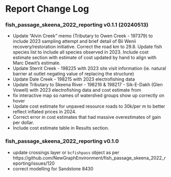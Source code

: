 # Report Change Log {-}

### fish_passage_skeena_2022_reporting v0.1.1 (20240513) {-}

- Update "Alvin Creek" memo (Tributary to Owen Creek - 197379) to include 2023 sampling attempt and brief detail of Bii Wenii recovery/restoration initiative.  Correct the road km to 29.8. Update fish species list to include all species observed in 2023. Include cost estimate section with estimate of cost updated by hand to align with Marc Dewit's estimate.
- Update Sterrit Creek - 198225 with 2023 site visit information (ie. natural barrier at outlet negating value of replacing the structure)
- Update Dale Creek - 198215 with 2023 electrofishing data
- Update Tributary to Skeena River - 198216 & 198217 -  Sik-E-Dakh (Glen Vowell) with 2023 electrofishing data and cost estimate
from 
- fix interactive map so names of watershed groups show up correctly on hover
- Update cost estimate for unpaved resource roads to 30k/per m to better reflect inflated prices in 2024.
- Correct error in cost estimates that had massive overestimates of gain per dollar.
- Include cost estimate table in Results section.


### fish_passage_skeena_2022_reporting v0.1.0 {-}

- update crossings layer or `bcfishpass` object as per https://github.com/NewGraphEnvironment/fish_passage_skeena_2022_reporting/issues/120
- correct modelling for Sandstone 8430
